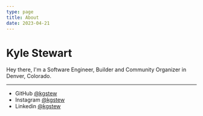 ```yaml
---
type: page
title: About
date: 2023-04-21
---
```


# Kyle Stewart

Hey there, I'm a Software Engineer, Builder and Community Organizer in Denver, Colorado.

---

- GitHub [@kgstew](https://github.com/kgstew)
- Instagram [@kgstew](https://instagram.com/kgstew)
- Linkedin [@kgstew](https://www.linkedin.com/in/kgstew/)
